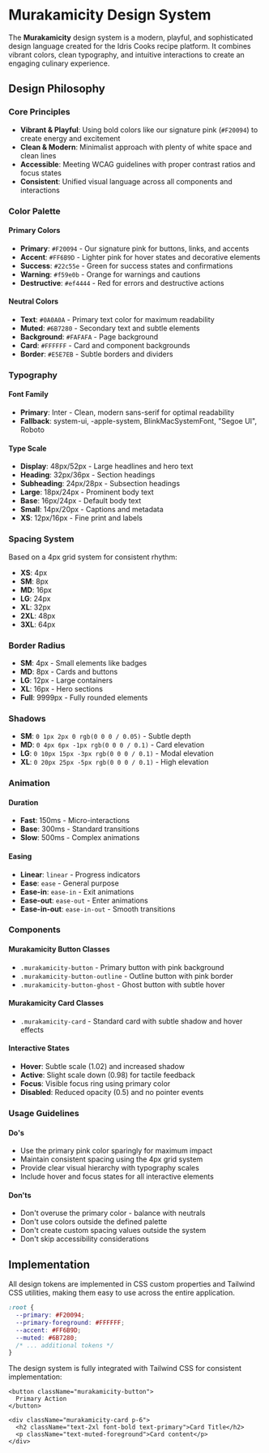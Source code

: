 
<Meta title="Design System/Overview" />

# Murakamicity Design System

The **Murakamicity** design system is a modern, playful, and sophisticated design language created for the Idris Cooks recipe platform. It combines vibrant colors, clean typography, and intuitive interactions to create an engaging culinary experience.

## Design Philosophy

### Core Principles
- **Vibrant & Playful**: Using bold colors like our signature pink (`#F20094`) to create energy and excitement
- **Clean & Modern**: Minimalist approach with plenty of white space and clean lines
- **Accessible**: Meeting WCAG guidelines with proper contrast ratios and focus states
- **Consistent**: Unified visual language across all components and interactions

### Color Palette

#### Primary Colors
- **Primary**: `#F20094` - Our signature pink for buttons, links, and accents
- **Accent**: `#FF6B9D` - Lighter pink for hover states and decorative elements
- **Success**: `#22c55e` - Green for success states and confirmations
- **Warning**: `#f59e0b` - Orange for warnings and cautions
- **Destructive**: `#ef4444` - Red for errors and destructive actions

#### Neutral Colors
- **Text**: `#0A0A0A` - Primary text color for maximum readability
- **Muted**: `#6B7280` - Secondary text and subtle elements
- **Background**: `#FAFAFA` - Page background
- **Card**: `#FFFFFF` - Card and component backgrounds
- **Border**: `#E5E7EB` - Subtle borders and dividers

### Typography

#### Font Family
- **Primary**: Inter - Clean, modern sans-serif for optimal readability
- **Fallback**: system-ui, -apple-system, BlinkMacSystemFont, "Segoe UI", Roboto

#### Type Scale
- **Display**: 48px/52px - Large headlines and hero text
- **Heading**: 32px/36px - Section headings
- **Subheading**: 24px/28px - Subsection headings
- **Large**: 18px/24px - Prominent body text
- **Base**: 16px/24px - Default body text
- **Small**: 14px/20px - Captions and metadata
- **XS**: 12px/16px - Fine print and labels

### Spacing System

Based on a 4px grid system for consistent rhythm:
- **XS**: 4px
- **SM**: 8px
- **MD**: 16px
- **LG**: 24px
- **XL**: 32px
- **2XL**: 48px
- **3XL**: 64px

### Border Radius

- **SM**: 4px - Small elements like badges
- **MD**: 8px - Cards and buttons
- **LG**: 12px - Large containers
- **XL**: 16px - Hero sections
- **Full**: 9999px - Fully rounded elements

### Shadows

- **SM**: `0 1px 2px 0 rgb(0 0 0 / 0.05)` - Subtle depth
- **MD**: `0 4px 6px -1px rgb(0 0 0 / 0.1)` - Card elevation
- **LG**: `0 10px 15px -3px rgb(0 0 0 / 0.1)` - Modal elevation
- **XL**: `0 20px 25px -5px rgb(0 0 0 / 0.1)` - High elevation

### Animation

#### Duration
- **Fast**: 150ms - Micro-interactions
- **Base**: 300ms - Standard transitions
- **Slow**: 500ms - Complex animations

#### Easing
- **Linear**: `linear` - Progress indicators
- **Ease**: `ease` - General purpose
- **Ease-in**: `ease-in` - Exit animations
- **Ease-out**: `ease-out` - Enter animations
- **Ease-in-out**: `ease-in-out` - Smooth transitions

### Components

#### Murakamicity Button Classes
- `.murakamicity-button` - Primary button with pink background
- `.murakamicity-button-outline` - Outline button with pink border
- `.murakamicity-button-ghost` - Ghost button with subtle hover

#### Murakamicity Card Classes
- `.murakamicity-card` - Standard card with subtle shadow and hover effects

#### Interactive States
- **Hover**: Subtle scale (1.02) and increased shadow
- **Active**: Slight scale down (0.98) for tactile feedback
- **Focus**: Visible focus ring using primary color
- **Disabled**: Reduced opacity (0.5) and no pointer events

### Usage Guidelines

#### Do's
- Use the primary pink color sparingly for maximum impact
- Maintain consistent spacing using the 4px grid system
- Provide clear visual hierarchy with typography scales
- Include hover and focus states for all interactive elements

#### Don'ts
- Don't overuse the primary color - balance with neutrals
- Don't use colors outside the defined palette
- Don't create custom spacing values outside the system
- Don't skip accessibility considerations

## Implementation

All design tokens are implemented in CSS custom properties and Tailwind CSS utilities, making them easy to use across the entire application.

```css
:root {
  --primary: #F20094;
  --primary-foreground: #FFFFFF;
  --accent: #FF6B9D;
  --muted: #6B7280;
  /* ... additional tokens */
}
```

The design system is fully integrated with Tailwind CSS for consistent implementation:

```tsx
<button className="murakamicity-button">
  Primary Action
</button>

<div className="murakamicity-card p-6">
  <h2 className="text-2xl font-bold text-primary">Card Title</h2>
  <p className="text-muted-foreground">Card content</p>
</div>
```